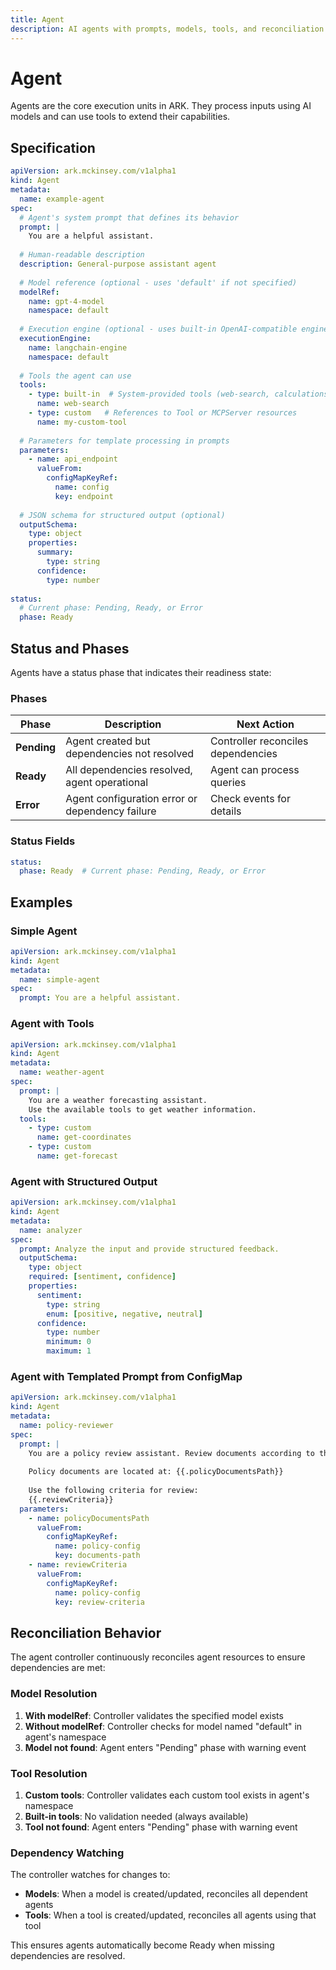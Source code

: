 ```yaml
---
title: Agent
description: AI agents with prompts, models, tools, and reconciliation behavior
---
```


# Agent

Agents are the core execution units in ARK. They process inputs using AI models and can use tools to extend their capabilities.

## Specification

```yaml
apiVersion: ark.mckinsey.com/v1alpha1
kind: Agent
metadata:
  name: example-agent
spec:
  # Agent's system prompt that defines its behavior
  prompt: |
    You are a helpful assistant.
    
  # Human-readable description
  description: General-purpose assistant agent
  
  # Model reference (optional - uses 'default' if not specified)
  modelRef:
    name: gpt-4-model
    namespace: default
    
  # Execution engine (optional - uses built-in OpenAI-compatible engine if not specified)
  executionEngine:
    name: langchain-engine
    namespace: default
    
  # Tools the agent can use
  tools:
    - type: built-in  # System-provided tools (web-search, calculations)
      name: web-search
    - type: custom   # References to Tool or MCPServer resources
      name: my-custom-tool
      
  # Parameters for template processing in prompts
  parameters:
    - name: api_endpoint
      valueFrom:
        configMapKeyRef:
          name: config
          key: endpoint
          
  # JSON schema for structured output (optional)
  outputSchema:
    type: object
    properties:
      summary:
        type: string
      confidence:
        type: number
        
status:
  # Current phase: Pending, Ready, or Error
  phase: Ready
```

## Status and Phases

Agents have a status phase that indicates their readiness state:

### Phases

| Phase | Description | Next Action |
|-------|-------------|-------------|
| **Pending** | Agent created but dependencies not resolved | Controller reconciles dependencies |
| **Ready** | All dependencies resolved, agent operational | Agent can process queries |
| **Error** | Agent configuration error or dependency failure | Check events for details |

### Status Fields

```yaml
status:
  phase: Ready  # Current phase: Pending, Ready, or Error
```

## Examples

### Simple Agent
```yaml
apiVersion: ark.mckinsey.com/v1alpha1
kind: Agent
metadata:
  name: simple-agent
spec:
  prompt: You are a helpful assistant.
```

### Agent with Tools
```yaml
apiVersion: ark.mckinsey.com/v1alpha1
kind: Agent
metadata:
  name: weather-agent
spec:
  prompt: |
    You are a weather forecasting assistant.
    Use the available tools to get weather information.
  tools:
    - type: custom
      name: get-coordinates
    - type: custom
      name: get-forecast
```

### Agent with Structured Output
```yaml
apiVersion: ark.mckinsey.com/v1alpha1
kind: Agent
metadata:
  name: analyzer
spec:
  prompt: Analyze the input and provide structured feedback.
  outputSchema:
    type: object
    required: [sentiment, confidence]
    properties:
      sentiment:
        type: string
        enum: [positive, negative, neutral]
      confidence:
        type: number
        minimum: 0
        maximum: 1
```

### Agent with Templated Prompt from ConfigMap
```yaml
apiVersion: ark.mckinsey.com/v1alpha1
kind: Agent
metadata:
  name: policy-reviewer
spec:
  prompt: |
    You are a policy review assistant. Review documents according to these guidelines:
    
    Policy documents are located at: {{.policyDocumentsPath}}
    
    Use the following criteria for review:
    {{.reviewCriteria}}
  parameters:
    - name: policyDocumentsPath
      valueFrom:
        configMapKeyRef:
          name: policy-config
          key: documents-path
    - name: reviewCriteria
      valueFrom:
        configMapKeyRef:
          name: policy-config
          key: review-criteria
```

## Reconciliation Behavior

The agent controller continuously reconciles agent resources to ensure dependencies are met:

### Model Resolution

1. **With modelRef**: Controller validates the specified model exists
2. **Without modelRef**: Controller checks for model named "default" in agent's namespace
3. **Model not found**: Agent enters "Pending" phase with warning event

### Tool Resolution

1. **Custom tools**: Controller validates each custom tool exists in agent's namespace
2. **Built-in tools**: No validation needed (always available)
3. **Tool not found**: Agent enters "Pending" phase with warning event

### Dependency Watching

The controller watches for changes to:
- **Models**: When a model is created/updated, reconciles all dependent agents
- **Tools**: When a tool is created/updated, reconciles all agents using that tool

This ensures agents automatically become Ready when missing dependencies are resolved.